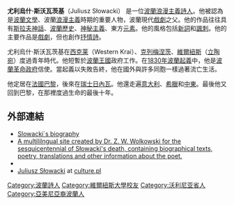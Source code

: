{{Infobox writer <!-- for more information see [[:Template:Infobox_writer/doc|:Template:Infobox writer/doc]] -->
| name = Juliusz Słowacki
| image = File:Juliusz Słowacki 1.PNG
| caption = Słowacki
| birth_name = Juliusz Słowacki
| birth_date = {{birth date|1809|9|4|df=y}}
| birth_place = [[俄羅斯帝國|俄羅斯帝國]][[克列梅涅茨|克列梅涅茨]]
| death_date = {{death date and age|1849|4|3|1809|12|24|df=y}}
| death_place = [[法國|法國]][[巴黎|巴黎]]
| alma_mater = [[維爾紐斯大學|維爾紐斯大學]]
| occupation = 詩人
| period = 1830年 – 
| genre =  戲劇
| movement = [[浪漫主義|浪漫主義]]
| language = [[波蘭語|波蘭語]]
| nationality = [[波蘭|波蘭]]
| notableworks = Kordian<br>Balladyna<br>Beniowski
| signature = Autograph-JuliuszSlowacki.png
}}

'''尤利烏什·斯沃瓦茨基'''（Juliusz Słowacki） 是一位[[波蘭|波蘭]][[浪漫主義|浪漫主義]][[詩人|詩人]]。他被認為是[[波蘭文學|波蘭文學]]、波蘭[[浪漫主義|浪漫主義]]時期的重要人物，波蘭現代[[戲劇|戲劇]]之父。他的作品往往具有[[斯拉夫神話|斯拉夫神話]]、[[波蘭歷史|波蘭歷史]]、[[神秘主義|神秘主義]]、東方[[元素|元素]]。他的風格包括[[新詞|新詞]]和[[諷刺|諷刺]]。他的主要作品是[[戲劇|戲劇]]，但也創作[[抒情詩|抒情詩]]。


尤利烏什·斯沃瓦茨基在[[西克莱|西克莱]]（Western Krai）、[[克列梅涅茨|克列梅涅茨]]、[[維爾紐斯|維爾紐斯]]（[[立陶宛|立陶宛]]）度過青年時代。他短暫於[[波蘭王國|波蘭王國]]政府工作。在[[1830年波蘭起義|1830年波蘭起義]]中，他是[[波蘭革命政府|波蘭革命政府]]信使。當起義以失敗告終，他在國外與許多同胞一樣過著流亡生活。

他定居在[[法國|法國]][[巴黎|巴黎]]，後來在[[瑞士|瑞士]][[日內瓦|日內瓦]]。他還走遍[[意大利|意大利]]、[[希臘|希臘]]和[[中東|中東]]。最後他又回到巴黎，在那裡度過生命的最後十年。

==外部連結==
*[http://hektor.umcs.lublin.pl/~mikosmul/slowacki/index2.html Slowacki´s biography] {{Wayback|url=http://hektor.umcs.lublin.pl/~mikosmul/slowacki/index2.html |date=20130119121222 }}
*[http://www.chez.com/slowacki/ A multililngual site created by Dr. Z. W. Wolkowski for the sesquicentennial of Słowacki's death, containing biographical texts, poetry, translations and other information about the poet.] {{Wayback|url=http://www.chez.com/slowacki/ |date=20080609053813 }}
*{{Cite Americana|wstitle=Slowacki, Julius |short=x}}
*[https://web.archive.org/web/20121117061254/http://www.culture.pl/web/english/resources-theatre-full-page/-/eo_event_asset_publisher/eAN5/content/juliusz-slowacki Juliusz Słowacki] at [http://www.culture.pl/web/english/news culture.pl] {{Wayback|url=http://www.culture.pl/web/english/news |date=20121126072811 }}

{{Authority control}}
{{DEFAULTSORT: Słowacki, Juliusz}}
[[Category:波蘭詩人|Category:波蘭詩人]]
[[Category:維爾紐斯大學校友|Category:維爾紐斯大學校友]]
[[Category:沃利尼亚省人|Category:沃利尼亚省人]]
[[Category:亞美尼亞裔波蘭人|Category:亞美尼亞裔波蘭人]]